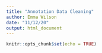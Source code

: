 ```yaml
---
title: "Annotation Data Cleaning"
author: Emma Wilson
date: "11/12/20"
output: html_document
---
```


```r
knitr::opts_chunk$set(echo = TRUE)
```


